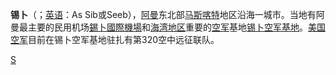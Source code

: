 {{About|位於阿曼的城市|來自挪威的電音雙人組合|Seeb}}
{{Infobox settlement
<!--See the Table at Infobox Settlement for all fields and descriptions of usage-->
<!-- Basic info  ---------------->
|name          =錫卜
|other_name             = As Seeb<br> As Sib
|native_name            =  <!-- for cities whose native name is not in English -->
|nickname               = 
|settlement_type        = 城市
|motto                  =
<!-- images and maps  -----------> 
|image_skyline          = Al Maabilah, Seeb, Oman - panoramio - Luca Margheriti (1).jpg
|imagesize              = 
|image_caption          = 
|image_flag             = 
|flag_size              =
|image_seal             = 
|seal_size              =
|image_shield           = 
|shield_size            =
|image_map              = 
|mapsize                =
|map_caption            = 
|pushpin_map            =Oman <!-- the name of a location map as per http://en.wikipedia.org/wiki/Template:Location_map -->
|pushpin_label_position =above
|pushpin_mapsize        =
|pushpin_map_caption    =在阿曼的位置
<!-- Location ------------------>
|coordinates_display    = inline,title
|coordinates_region     = OM
|subdivision_type       = 國家
|subdivision_name       = {{OMA}}
|subdivision_type1      = [[阿曼行政區劃|區]]
|subdivision_name1      = [[馬斯喀特|馬斯喀特]]
|subdivision_type2      =
|subdivision_name2      = 
|subdivision_type3      =
|subdivision_name3      = 
|<!-- Politics ----------------->
|government_footnotes   =
|government_type        =
|leader_title           =
|leader_name            =
|leader_title1          =  <!-- for places with, say, both a mayor and a city manager -->
|leader_name1           =
|established_title      =  <!-- Settled -->
|established_date       = 
<!-- Area    --------------------->
|area_magnitude         = 
|unit_pref                =Imperial <!--Enter: Imperial, if Imperial (metric) is desired-->
|area_footnotes           =
|area_total_km2           =  <!-- ALL fields dealing with a measurements are subject to automatic unit conversion-->
|area_land_km2            = <!--See table @ Template:Infobox Settlement for details on automatic unit conversion-->
<!-- Population   ----------------------->
|population_as_of               =
|population_footnotes           =
|population_note                =
|population_total               =
|population_density_km2         =
|population_density_sq_mi       =
|population_metro               =
|population_density_metro_km2   =
|population_density_metro_sq_mi =
|population_blank1_title        =Ethnicities
|population_blank1              =
|population_density_blank1_km2 =   
|population_density_blank1_sq_mi =
<!-- General information  --------------->
|timezone               =+4
|utc_offset             = +4
|timezone_DST           = 
|utc_offset_DST         = 
|latd=23|latm=40|lats=49 |latNS=N
|longd=58|longm=10|longs=57|longEW=E
|elevation_footnotes    =  <!--for references: use <ref> </ref> tags-->
|elevation_m            = 
|elevation_ft           =
<!-- Area/postal codes & others -------->
|postal_code_type       =  <!-- enter ZIP code, Postcode, Post code, Postal code... -->
|postal_code            =
|area_code              =
|blank_name             =
|blank_info             =
|blank1_name            =
|blank1_info            =
|website                = 
|footnotes              = 
}} 

'''锡卜'''（{{lang-ar|السيب}}；[[英语|英语]]：As Sib或Seeb），[[阿曼|阿曼]]东北部[[马斯喀特|马斯喀特]]地区沿海一城市。当地有阿曼最主要的民用机场[[馬斯喀特國際機場|錫卜國際機場]]和[[海湾地区|海湾地区]]重要的[[空军|空军]]基地[[锡卜空军基地|锡卜空军基地]]。[[美国空军|美国空军]]目前在锡卜空军基地驻扎有第320空中远征联队。 

[[Category:阿曼城市|S]]